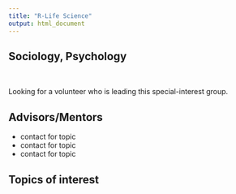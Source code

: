 ```yaml
---
title: "R-Life Science"
output: html_document
---
```


## Sociology, Psychology 
<br>

Looking for a volunteer who is leading this special-interest group.



## Advisors/Mentors

* contact for topic 
* contact for topic
* contact for topic 


## Topics of interest 

